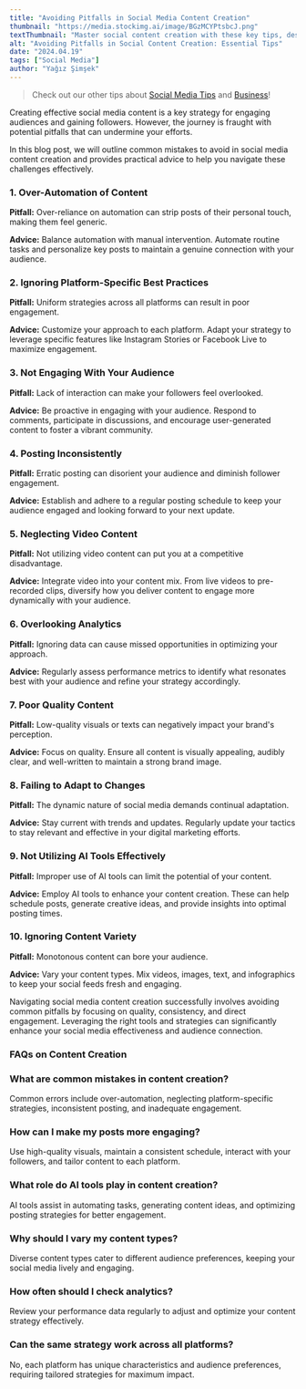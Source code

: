 ```yaml
---
title: "Avoiding Pitfalls in Social Media Content Creation"
thumbnail: "https://media.stockimg.ai/image/BGzMCYPtsbcJ.png"
textThumbnail: "Master social content creation with these key tips, designed to help you navigate common challenges and create impactful, high-performing posts."
alt: "Avoiding Pitfalls in Social Content Creation: Essential Tips"
date: "2024.04.19"
tags: ["Social Media"]
author: "Yağız Şimşek"
---
```


<CustomImage
    src="https://media.stockimg.ai/image/BGzMCYPtsbcJ.png"
    alt="a black woman worried"
/>

> Check out our other tips about [Social Media Tips](https://stockimg.ai/blog/social-media) and [Business](https://stockimg.ai/blog/business)!

Creating effective social media content is a key strategy for engaging audiences and gaining followers. However, the journey is fraught with potential pitfalls that can undermine your efforts. 

In this blog post, we will outline common mistakes to avoid in social media content creation and provides practical advice to help you navigate these challenges effectively.

### 1. Over-Automation of Content

**Pitfall:** Over-reliance on automation can strip posts of their personal touch, making them feel generic.

**Advice:** Balance automation with manual intervention. Automate routine tasks and personalize key posts to maintain a genuine connection with your audience.

### 2. Ignoring Platform-Specific Best Practices

**Pitfall:** Uniform strategies across all platforms can result in poor engagement. 

**Advice:** Customize your approach to each platform. Adapt your strategy to leverage specific features like Instagram Stories or Facebook Live to maximize engagement.

### 3. Not Engaging With Your Audience

<CustomImage
    src="https://media.stockimg.ai/image/va8xJ4YcCqCO.png"
    alt="fans"
/>

**Pitfall:** Lack of interaction can make your followers feel overlooked.

**Advice:** Be proactive in engaging with your audience. Respond to comments, participate in discussions, and encourage user-generated content to foster a vibrant community.

### 4. Posting Inconsistently

**Pitfall:** Erratic posting can disorient your audience and diminish follower engagement.

**Advice:** Establish and adhere to a regular posting schedule to keep your audience engaged and looking forward to your next update.

### 5. Neglecting Video Content

**Pitfall:** Not utilizing video content can put you at a competitive disadvantage.

**Advice:** Integrate video into your content mix. From live videos to pre-recorded clips, diversify how you deliver content to engage more dynamically with your audience.

### 6. Overlooking Analytics

**Pitfall:** Ignoring data can cause missed opportunities in optimizing your approach.

**Advice:** Regularly assess performance metrics to identify what resonates best with your audience and refine your strategy accordingly.

### 7. Poor Quality Content

<CustomImage
    src="https://raw.githubusercontent.com/Abdurrahman-Subh/mdx-blog/main/images/red-model-computer.png"
    alt="blonde model in red, looks at the computer screen and hates it"
/>

**Pitfall:** Low-quality visuals or texts can negatively impact your brand's perception.

**Advice:** Focus on quality. Ensure all content is visually appealing, audibly clear, and well-written to maintain a strong brand image.

### 8. Failing to Adapt to Changes

**Pitfall:** The dynamic nature of social media demands continual adaptation.

**Advice:** Stay current with trends and updates. Regularly update your tactics to stay relevant and effective in your digital marketing efforts.

### 9. Not Utilizing AI Tools Effectively

**Pitfall:** Improper use of AI tools can limit the potential of your content.

**Advice:** Employ AI tools to enhance your content creation. These can help schedule posts, generate creative ideas, and provide insights into optimal posting times.

### 10. Ignoring Content Variety

<CustomImage
    src="https://raw.githubusercontent.com/Abdurrahman-Subh/mdx-blog/main/images/blonde-selfie.png"
    alt="blonde model selfie"
/>

**Pitfall:** Monotonous content can bore your audience.

**Advice:** Vary your content types. Mix videos, images, text, and infographics to keep your social feeds fresh and engaging.

Navigating social media content creation successfully involves avoiding common pitfalls by focusing on quality, consistency, and direct engagement. Leveraging the right tools and strategies can significantly enhance your social media effectiveness and audience connection.

### FAQs on Content Creation

### What are common mistakes in content creation?

Common errors include over-automation, neglecting platform-specific strategies, inconsistent posting, and inadequate engagement.

### How can I make my posts more engaging?

Use high-quality visuals, maintain a consistent schedule, interact with your followers, and tailor content to each platform.

### What role do AI tools play in content creation?

AI tools assist  in automating tasks, generating content ideas, and optimizing posting strategies for better engagement.

### Why should I vary my content types?

Diverse content types cater to different audience preferences, keeping your social media lively and engaging.

### How often should I check analytics?

Review your performance data regularly to adjust and optimize your content strategy effectively.

### Can the same strategy work across all platforms?

No, each platform has unique characteristics and audience preferences, requiring tailored strategies for maximum impact.
